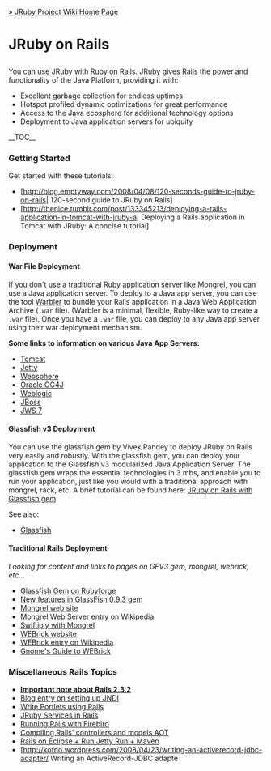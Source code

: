 [[Home|&raquo; JRuby Project Wiki Home Page]]
<h1>JRuby on Rails</h1>
You can use JRuby with [http://www.rubyonrails.org/ Ruby on Rails]. JRuby gives Rails the power and functionality of the Java Platform,  providing it with:
* Excellent garbage collection for endless uptimes
* Hotspot profiled dynamic optimizations for great performance
* Access to the Java ecosphere for additional technology options
* Deployment to Java application servers for ubiquity


__TOC__
===Getting Started===
Get started with these tutorials:

*[http://blog.emptyway.com/2008/04/08/120-seconds-guide-to-jruby-on-rails| 120-second guide to JRuby on Rails]
*[http://thenice.tumblr.com/post/133345213/deploying-a-rails-application-in-tomcat-with-jruby-a| Deploying a Rails application in Tomcat with JRuby: A concise tutorial]

=== Deployment ===

==== War File Deployment ====
If you don't use a traditional Ruby application server like [http://mongrel.rubyforge.org/ Mongrel], you can use a Java application server.  To deploy to a Java app server, you can use the tool [[Warbler]]  to bundle your Rails application in a Java Web Application Archive (<tt>.war</tt> file). (Warbler is a minimal, flexible, Ruby-like way to create a <tt>.war</tt> file). Once you have a <tt>.war</tt> file, you can deploy to any Java app server using their war deployment mechanism.  

'''Some links to information on various Java App Servers:'''
* [http://atalks.prokhorenko.us/2009/02/ruby-on-rails-application-migrating.html Tomcat]
* [[JRuby on Rails on Jetty|Jetty]]
* [[JRuby on Rails on WebSphere|Websphere]]
* [http://wiki.oracle.com/page/JRuby+on+Rails%3A+Deploying+to+Oracle+Containers+for+Java+EE+%28OC4J%29 Oracle OC4J]
* [[JRuby on Rails on BEA Weblogic|Weblogic]]
* [http://oddthesis.org/theses/jboss-rails JBoss]
* [http://blogs.sun.com/sabada/entry/deploying_jruby_on_rails_war JWS 7]

==== Glassfish v3 Deployment ====
You can use the glassfish gem by Vivek Pandey to deploy JRuby on Rails very easily and robustly. With the glassfish gem, you can deploy your application to the Glassfish v3 modularized Java Application Server. The glassfish gem wraps the essential technologies in 3 mbs, and enable you to run your application, just like you would with a traditional approach with mongrel, rack, etc. A brief tutorial can be found here: [[JRuby on Rails with Glassfish gem]].

See also:
* [[JRuby on Rails in GlassFish|Glassfish]]


==== Traditional Rails Deployment ====
''Looking for content and links to pages on GFV3 gem, mongrel, webrick, etc...''
* [http://glassfishgem.rubyforge.org/ Glassfish Gem on Rubyforge]
* [http://weblogs.java.net/blog/vivekp/archive/2009/03/new_features_in.html New features in GlassFish 0.9.3 gem]
* [http://mongrel.rubyforge.org/ Mongrel web site]
* [http://en.wikipedia.org/wiki/Mongrel_(web_server) Mongrel Web Server entry on Wikipedia]
* [http://swiftiply.swiftcore.org/mongrel.html Swiftiply with Mongrel]
* [http://www.webrick.org/ WEBrick website]
* [http://en.wikipedia.org/wiki/WEBrick WEBrick entry on Wikipedia]
* [http://microjet.ath.cx/WebWiki/WEBrick.html Gnome's Guide to WEBrick]

=== Miscellaneous Rails Topics ===
* '''[[Rails_2_3_2|Important note about Rails 2.3.2]]'''
* [http://blarg.slackworks.com/posts/jndi-with-rails Blog entry on setting up JNDI]
* [[RailsJSR286Portlets|Write Portlets using Rails]]
* [http://blarg.slackworks.com/posts/jruby-service-in-rails JRuby Services in Rails]
* [[Running Rails with Firebird]]
* [[Rails AOT|Compiling Rails' controllers and models AOT]]
* [[Rails Eclipse Jetty Maven|Rails on Eclipse + Run Jetty Run + Maven]]
* [http://kofno.wordpress.com/2008/04/23/writing-an-activerecord-jdbc-adapter/ Writing an ActiveRecord-JDBC adapte